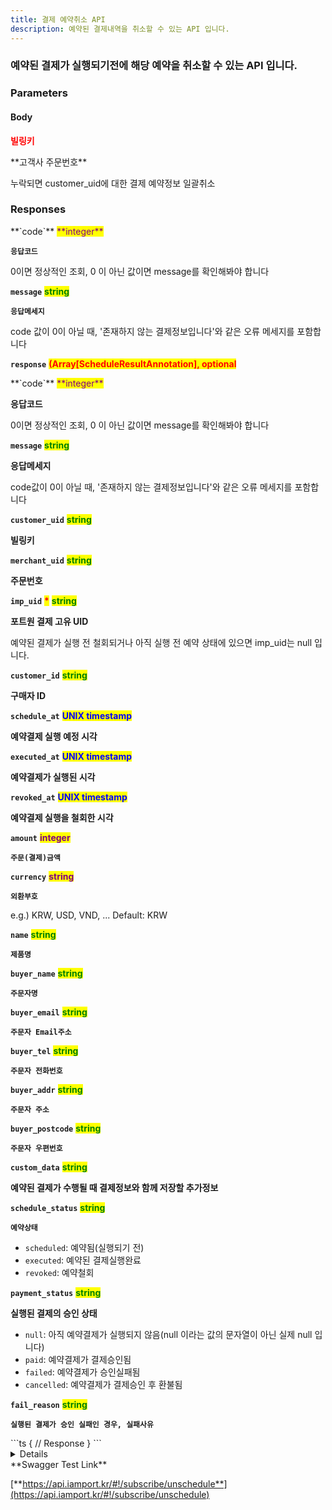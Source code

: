 ```yaml
---
title: 결제 예약취소 API
description: 예약된 결제내역을 취소할 수 있는 API 입니다.
---
```



### 예약된 결제가 실행되기전에 해당 예약을 취소할 수 있는 API 입니다.

<Swagger method="post" path="/subscribe/payments/unschedule" baseUrl="https://api.iamport.kr" summary="예약된 결제를 취소합니다.">
<SwaggerDescription>

</SwaggerDescription>

### Parameters

#### Body

<SwaggerParameter required="true" name="customer_uid" type="String">
<mark style="color:red;">

**빌링키**

</mark>

</SwaggerParameter>
<SwaggerParameter name="merchant_uid" type="Array" required="false">
**고객사 주문번호**

누락되면 customer\_uid에 대한 결제 예약정보 일괄취소

</SwaggerParameter>

### Responses

<SwaggerResponse status="200: OK" description="성공">
<Tabs>
<Tab title="ScheduleResponse">
**`code`** <mark style="color:purple;">**integer**</mark>

**`응답코드`**

0이면 정상적인 조회, 0 이 아닌 값이면 message를 확인해봐야 합니다

**`message`** <mark style="color:green;">**string**</mark>

**`응답메세지`**

code 값이 0이 아닐 때, '존재하지 않는 결제정보입니다'와 같은 오류 메세지를 포함합니다

**`response`** <mark style="color:red;">**(Array\[ScheduleResultAnnotation], optional**</mark>

</Tab>
</Tabs>

<Tabs>
<Tab title="ScheduleResultAnnotation">
**`code`** <mark style="color:purple;">**integer**</mark>

**응답코드**

0이면 정상적인 조회, 0 이 아닌 값이면 message를 확인해봐야 합니다

**`message`** <mark style="color:green;">**string**</mark>

**응답메세지**

code값이 0이 아닐 때, '존재하지 않는 결제정보입니다'와 같은 오류 메세지를 포함합니다

**`customer_uid`** <mark style="color:green;">**string**</mark>

**빌링키**

**`merchant_uid`** <mark style="color:green;">**string**</mark>

**주문번호**

**`imp_uid`** <mark style="color:red;">**\***</mark> <mark style="color:green;">**string**</mark>

**포트원 결제 고유 UID**

예약된 결제가 실행 전 철회되거나 아직 실행 전 예약 상태에 있으면 imp_uid는 null 입니다.

**`customer_id`** <mark style="color:green;">**string**</mark>

**구매자 ID**

**`schedule_at`** <mark style="color:blue;">**UNIX timestamp**</mark>

**예약결제 실행 예정 시각**

**`executed_at`** <mark style="color:blue;">**UNIX timestamp**</mark>

**예약결제가 실행된 시각**

**`revoked_at`** <mark style="color:blue;">**UNIX timestamp**</mark>

**예약결제 실행을 철회한 시각**

**`amount`** <mark style="color:purple;">**integer**</mark>

**`주문(결제)금액`**

**`currency`** <mark style="color:purple;">**string**</mark>

**`외환부호`**

e.g.) KRW, USD, VND, ... Default: KRW

**`name`** <mark style="color:green;">**string**</mark>

**`제품명`**

**`buyer_name`** <mark style="color:green;">**string**</mark>

**`주문자명`**

**`buyer_email`** <mark style="color:green;">**string**</mark>

**`주문자 Email주소`**

**`buyer_tel`** <mark style="color:green;">**string**</mark>

**`주문자 전화번호`**

**`buyer_addr`** <mark style="color:green;">**string**</mark>

**`주문자 주소`**

**`buyer_postcode`** <mark style="color:green;">**string**</mark>

**`주문자 우편번호`**

**`custom_data`** <mark style="color:green;">**string**</mark>

**예약된 결제가 수행될 때 결제정보와 함께 저장할 추가정보**

**`schedule_status`** <mark style="color:green;">**string**</mark>

**`예약상태`**

- `scheduled`: 예약됨(실행되기 전)
- `executed`: 예약된 결제실행완료
- `revoked`: 예약철회

**`payment_status`** <mark style="color:green;">**string**</mark>

**실행된 결제의 승인 상태**

- `null`: 아직 예약결제가 실행되지 않음(null 이라는 값의 문자열이 아닌 실제 null 입니다)
- `paid`: 예약결제가 결제승인됨
- `failed`: 예약결제가 승인실패됨
- `cancelled`: 예약결제가 결제승인 후 환불됨

**`fail_reason`** <mark style="color:green;">**string**</mark>

**`실행된 결제가 승인 실패인 경우, 실패사유`**

</Tab>
</Tabs>

</SwaggerResponse>

<SwaggerResponse status="401: Unauthorized" description="인증 Token이 전달되지 않았거나 유효하지 않은 경우">
```ts
{
    // Response
}
```

</SwaggerResponse>

</Swagger>

<Details>
<p slot="summary">Response Model Schema</p>

```json
{
  "code": 0,
  "message": "string",
  "response": [
    {
      "customer_uid": "string",
      "merchant_uid": "string",
      "imp_uid": "string",
      "schedule_at": "0",
      "executed_at": "0",
      "revoked_at": "0",
      "amount": 0,
      "name": "string",
      "buyer_name": "string",
      "buyer_email": "string",
      "buyer_tel": "string",
      "buyer_addr": "string",
      "buyer_postcode": "string",
      "custom_data": "string",
      "schedule_status": "scheduled",
      "payment_status": "paid",
      "fail_reason": "string"
    }
  ]
}
```

</Details>

<Hint style="success">
**Swagger Test Link**

[**https://api.iamport.kr/#!/subscribe/unschedule**](https://api.iamport.kr/#!/subscribe/unschedule)

</Hint>
